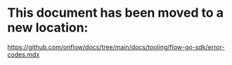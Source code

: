 # This document has been moved to a new location:

https://github.com/onflow/docs/tree/main/docs/tooling/flow-go-sdk/error-codes.mdx
